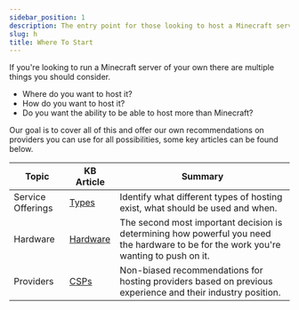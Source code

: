 ```yaml
---
sidebar_position: 1
description: The entry point for those looking to host a Minecraft server but don't know where to start.
slug: h
title: Where To Start
---
```


If you're looking to run a Minecraft server of your own there are multiple things you should consider.

<ul class="pl-5 list-disc">
    <li>Where do you want to host it?</li>
    <li>How do you want to host it?</li>
    <li>Do you want the ability to be able to host more than Minecraft?</li>
</ul>

Our goal is to cover all of this and offer our own recommendations on providers you can use for all possibilities, some key articles can be found below.

| Topic             | KB Article           | Summary                                                                                                                               |
| ----------------- | -------------------- | ------------------------------------------------------------------------------------------------------------------------------------- |
| Service Offerings | [Types](h/types)       | Identify what different types of hosting exist, what should be used and when.                                                         |
| Hardware          | [Hardware](h/hardware) | The second most important decision is determining how powerful you need the hardware to be for the work you're wanting to push on it. |
| Providers         | [CSPs](h/providers)    | Non-biased recommendations for hosting providers based on previous experience and their industry position.                            |
